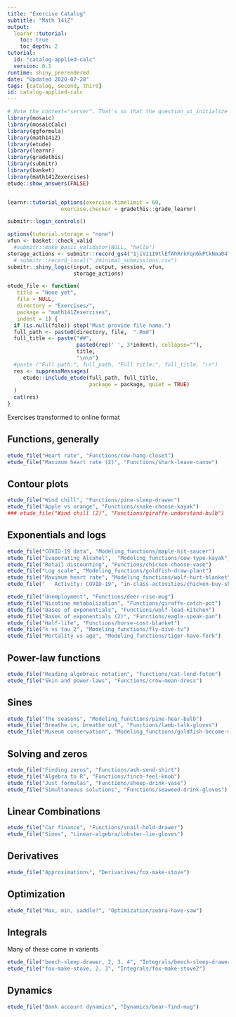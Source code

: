 ```yaml
---
title: "Exercise Catalog"
subtitle: "Math 141Z"
output:
  learnr::tutorial:
    toc: true
    toc_depth: 2
tutorial:
  id: "catalog-applied-calc"
  version: 0.1
runtime: shiny_prerendered
date: "Updated 2020-07-28"
tags: [catalog, second, third]
id: catalog-applied-calc
---
```


```r
# Note the context="server". That's so that the question_ui_initialize methods from etude will be registered.
library(mosaic)
library(mosaicCalc)
library(ggformula)
library(math141Z)
library(etude)
library(learnr)
library(gradethis)
library(submitr)
library(basket)
library(math141Zexercises)
etude::show_answers(FALSE)


learnr::tutorial_options(exercise.timelimit = 60,
                 exercise.checker = gradethis::grade_learnr)
```

```r
submitr::login_controls()
```

```r
options(tutorial.storage = "none")
vfun <- basket::check_valid
  #submitr::make_basic_validator(NULL, "hello")
storage_actions <- submitr::record_gs4("1jiV11I9tlEfAhRrkYqn6kPtkNma04TEpSCk-XMSuIRM", "statprep.annie@gmail.com", vfun)
  # submitr::record_local("./minimal_submissions.csv")
submitr::shiny_logic(input, output, session, vfun,
                     storage_actions)
```

```r
etude_file <- function(
   title = "None yet",
   file = NULL,
   directory = "Exercises/",
   package = "math141Zexercises",
   indent = 1) {
  if (is.null(file)) stop("Must provide file name.")
  full_path <- paste0(directory, file,  ".Rmd")
  full_title <- paste("##", 
                      paste0(rep(' ', 3*indent), collapse=""),
                      title,
                      "\n\n")
  #paste ("Full path:", full_path, "Full title:", full_title, "\n")
  res <- suppressMessages(
     etude::include_etude(full_path, full_title,  
                          package = package, quiet = TRUE)
  )
  cat(res)
}
```

Exercises transformed to online format

## Functions, generally

```r
etude_file("Heart rate", "Functions/cow-hang-closet")
etude_file("Maximum heart rate (2)", "Functions/shark-leave-canoe")
```

## Contour plots

```r
etude_file("Wind chill", "Functions/pine-sleep-drawer")
etude_file("Apple vs orange", "Functions/snake-choose-kayak")
### etude_file("Wind chill (2)", "Functions/giraffe-understand-bulb")
```


## Exponentials and logs


```r
etude_file("COVID-19 data", "Modeling_functions/maple-hit-saucer")
etude_file("Evaporating Alcohol",  "Modeling_functions/cow-type-kayak")
etude_file("Retail discounting", "Functions/chicken-choose-vase")
etude_file("Log scale", "Modeling_functions/goldfish-draw-plant")
etude_file("Maximum heart rate", "Modeling_functions/wolf-hurt-blanket")
etude_file("   Activity: COVID-19", "in-class-activities/chicken-buy-shoe")

etude_file("Unemployment", "Functions/deer-rise-mug")
etude_file("Nicotine metabolization", "Functions/giraffe-catch-pot")
etude_file("Bases of exponentials", "Functions/wolf-lead-kitchen")
etude_file("Bases of exponentials (2)", "Functions/eagle-speak-pan")
etude_file("Half-life", "Functions/horse-cost-blanket")
etude_file("k vs tau_2", "Modeling_functions/fly-dive-tv")
etude_file("Mortality vs age", "Modeling_functions/tiger-have-fork")

```

## Power-law functions

```r
etude_file("Reading algebraic notation", "Functions/cat-lend-futon")
etude_file("Skin and power-laws", "Functions/crow-mean-dress")
```


## Sines

```r
etude_file("The seasons", "Modeling_functions/pine-hear-bulb")
etude_file("Breathe in, breathe out", "Functions/lamb-talk-gloves")
etude_file("Museum conservation", "Modeling_functions/goldfish-become-magnet")
```

## Solving and zeros

```r
etude_file("Finding zeros", "Functions/ash-send-shirt")
etude_file("Algebra to R", "Functions/finch-feel-knob")
etude_file("Just formulas", "Functions/sheep-drink-vase")
etude_file("Simultaneous solutions", "Functions/seaweed-drink-gloves")
```

## Linear Combinations

```r
etude_file("Car finance", "Functions/snail-hold-drawer")
etude_file("Sines", "Linear-algebra/lobster-lie-gloves")
```

## Derivatives

```r
etude_file("Approximations", "Derivatives/fox-make-stove")
```

## Optimization

```r
etude_file("Max, min, saddle?", "Optimization/zebra-have-saw")
```

## Integrals

Many of these come in varients

```r
etude_file("beech-sleep-drawer, 2, 3, 4", "Integrals/beech-sleep-drawer")
etude_file("fox-make-stove, 2, 3", "Integrals/fox-make-stove2")
```

## Dynamics

```r
etude_file("Bank account dynamics", "Dynamics/bear-find-mug")
```
